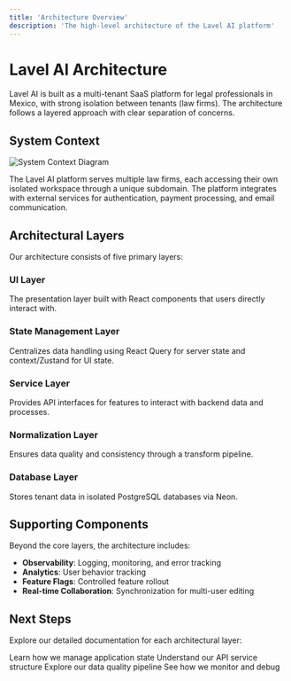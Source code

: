 ```yaml
---
title: 'Architecture Overview'
description: 'The high-level architecture of the Lavel AI platform'
---
```


# Lavel AI Architecture

Lavel AI is built as a multi-tenant SaaS platform for legal professionals in Mexico, with strong isolation between tenants (law firms). The architecture follows a layered approach with clear separation of concerns.

## System Context

<Frame>
  <img src="/images/architecture/system-context.png" alt="System Context Diagram" />
</Frame>

The Lavel AI platform serves multiple law firms, each accessing their own isolated workspace through a unique subdomain. The platform integrates with external services for authentication, payment processing, and email communication.

## Architectural Layers

Our architecture consists of five primary layers:

### UI Layer
The presentation layer built with React components that users directly interact with.

### State Management Layer
Centralizes data handling using React Query for server state and context/Zustand for UI state.

### Service Layer
Provides API interfaces for features to interact with backend data and processes.

### Normalization Layer
Ensures data quality and consistency through a transform pipeline.

### Database Layer
Stores tenant data in isolated PostgreSQL databases via Neon.

## Supporting Components

Beyond the core layers, the architecture includes:

- **Observability**: Logging, monitoring, and error tracking
- **Analytics**: User behavior tracking
- **Feature Flags**: Controlled feature rollout
- **Real-time Collaboration**: Synchronization for multi-user editing

## Next Steps

Explore our detailed documentation for each architectural layer:

<CardGroup cols={2}>
  <Card title="State Management" icon="database" href="/architecture/state-management">
    Learn how we manage application state
  </Card>
  <Card title="Service Layer" icon="server" href="/architecture/service-layer">
    Understand our API service structure
  </Card>
  <Card title="Normalization" icon="filter" href="/architecture/normalization">
    Explore our data quality pipeline
  </Card>
  <Card title="Observability" icon="chart-line" href="/architecture/observability">
    See how we monitor and debug
  </Card>
</CardGroup>